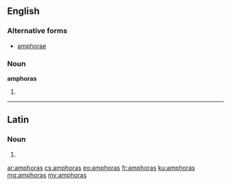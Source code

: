 ==English==

===Alternative forms===
* [[amphorae]]

===Noun===
'''amphoras'''

# {{plural of|amphora}}

----

==Latin==

===Noun===
{{la-noun-form|amphorās}}

# {{inflection of|amphora||acc|p|lang=la}}

[[ar:amphoras]]
[[cs:amphoras]]
[[eo:amphoras]]
[[fr:amphoras]]
[[ku:amphoras]]
[[mg:amphoras]]
[[my:amphoras]]